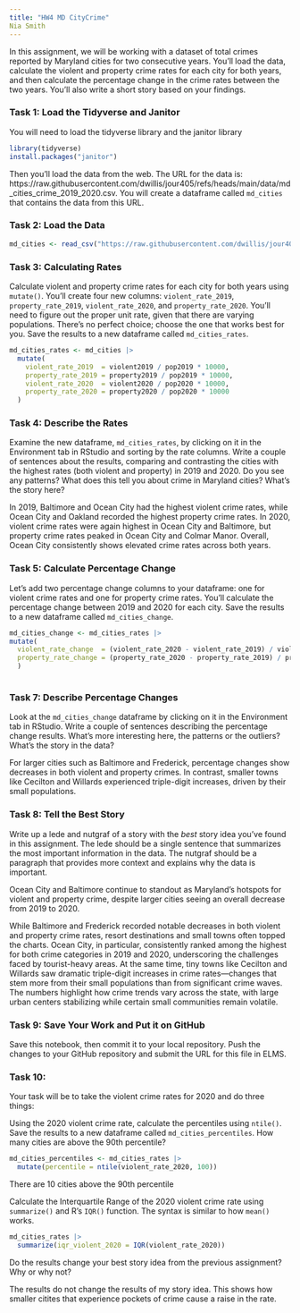 ```yaml
---
title: "HW4 MD CityCrime"
Nia Smith
---
```


In this assignment, we will be working with a dataset of total crimes reported by Maryland cities for two consecutive years. You'll load the data, calculate the violent and property crime rates for each city for both years, and then calculate the percentage change in the crime rates between the two years. You'll also write a short story based on your findings.

### Task 1: Load the Tidyverse and Janitor

You will need to load the tidyverse library and the janitor library

```r
library(tidyverse)
install.packages("janitor")

```

Then you'll load the data from the web. The URL for the data is: https://raw.githubusercontent.com/dwillis/jour405/refs/heads/main/data/md_cities_crime_2019_2020.csv. You will create a dataframe called `md_cities` that contains the data from this URL.

### Task 2: Load the Data

```r
md_cities <- read_csv("https://raw.githubusercontent.com/dwillis/jour405/refs/heads/main/data/md_cities_crime_2019_2020.csv")
```
### Task 3: Calculating Rates

Calculate violent and property crime rates for each city for both years using `mutate()`. You'll create four new columns: `violent_rate_2019`, `property_rate_2019`, `violent_rate_2020`, and `property_rate_2020`. You'll need to figure out the proper unit rate, given that there are varying populations. There's no perfect choice; choose the one that works best for you. Save the results to a new dataframe called `md_cities_rates`.

```r
md_cities_rates <- md_cities |>
  mutate(
    violent_rate_2019  = violent2019 / pop2019 * 10000,
    property_rate_2019 = property2019 / pop2019 * 10000,
    violent_rate_2020  = violent2020 / pop2020 * 10000,
    property_rate_2020 = property2020 / pop2020 * 10000
  )
```

### Task 4: Describe the Rates

Examine the new dataframe, `md_cities_rates`, by clicking on it in the Environment tab in RStudio and sorting by the rate columns. Write a couple of sentences about the results, comparing and contrasting the cities with the highest rates (both violent and property) in 2019 and 2020. Do you see any patterns? What does this tell you about crime in Maryland cities? What's the story here?


In 2019, Baltimore and Ocean City had the highest violent crime rates, while Ocean City and Oakland recorded the highest property crime rates. In 2020, violent crime rates were again highest in Ocean City and Baltimore, but property crime rates peaked in Ocean City and Colmar Manor. Overall, Ocean City consistently shows elevated crime rates across both years. 


### Task 5: Calculate Percentage Change

Let's add two percentage change columns to your dataframe: one for violent crime rates and one for property crime rates. You'll calculate the percentage change between 2019 and 2020 for each city. Save the results to a new dataframe called `md_cities_change`.

```r
md_cities_change <- md_cities_rates |>
mutate(
  violent_rate_change  = (violent_rate_2020 - violent_rate_2019) / violent_rate_2019 * 100,
  property_rate_change = (property_rate_2020 - property_rate_2019) / property_rate_2019 * 100
  )
  
```

### Task 7: Describe Percentage Changes

Look at the `md_cities_change` dataframe by clicking on it in the Environment tab in RStudio. Write a couple of sentences describing the percentage change results. What's more interesting here, the patterns or the outliers? What's the story in the data?

For larger cities such as Baltimore and Frederick, percentage changes show decreases in both violent and property crimes. In contrast, smaller towns like Cecilton and Willards experienced triple-digit increases, driven by their small populations.

### Task 8: Tell the Best Story

Write up a lede and nutgraf of a story with the _best_ story idea you've found in this assignment. The lede should be a single sentence that summarizes the most important information in the data. The nutgraf should be a paragraph that provides more context and explains why the data is important.

Ocean City and Baltimore continue to standout as Maryland's hotspots for violent and property crime, despite larger cities seeing an overall decrease from 2019 to 2020.

While Baltimore and Frederick recorded notable decreases in both violent and property crime rates, resort destinations and small towns often topped the charts. Ocean City, in particular, consistently ranked among the highest for both crime categories in 2019 and 2020, underscoring the challenges faced by tourist-heavy areas. At the same time, tiny towns like Cecilton and Willards saw dramatic triple-digit increases in crime rates—changes that stem more from their small populations than from significant crime waves. The numbers highlight how crime trends vary across the state, with large urban centers stabilizing while certain small communities remain volatile.

### Task 9: Save Your Work and Put it on GitHub

Save this notebook, then commit it to your local repository. Push the changes to your GitHub repository and submit the URL for this file in ELMS.


### Task 10: 

Your task will be to take the violent crime rates for 2020 and do three things:

Using the 2020 violent crime rate, calculate the percentiles using `ntile()`. Save the results to a new dataframe called `md_cities_percentiles`. How many cities are above the 90th percentile?

```r
md_cities_percentiles <- md_cities_rates |>
  mutate(percentile = ntile(violent_rate_2020, 100))
```
There are 10 cities above the 90th percentile

Calculate the Interquartile Range of the 2020 violent crime rate using `summarize()` and R's `IQR()` function. The syntax is similar to how `mean()` works.

```r
md_cities_rates |>
  summarize(iqr_violent_2020 = IQR(violent_rate_2020))
```

Do the results change your best story idea from the previous assignment? Why or why not?

The results do not change the results of my story idea. This shows how smaller citites that experience pockets of crime cause a raise in the rate.